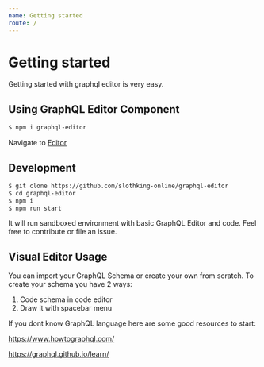 ```yaml
---
name: Getting started
route: /
---
```


# Getting started

Getting started with graphql editor is very easy.

## Using GraphQL Editor Component

```sh
$ npm i graphql-editor
```

Navigate to [Editor](./Editor)

## Development

```sh
$ git clone https://github.com/slothking-online/graphql-editor
$ cd graphql-editor
$ npm i
$ npm run start
```

It will run sandboxed environment with basic GraphQL Editor and code.
Feel free to contribute or file an issue.

## Visual Editor Usage

You can import your GraphQL Schema or create your own from scratch. To create your schema you have 2 ways:

1. Code schema in code editor
2. Draw it with spacebar menu

If you dont know GraphQL language here are some good resources to start:

https://www.howtographql.com/

https://graphql.github.io/learn/
